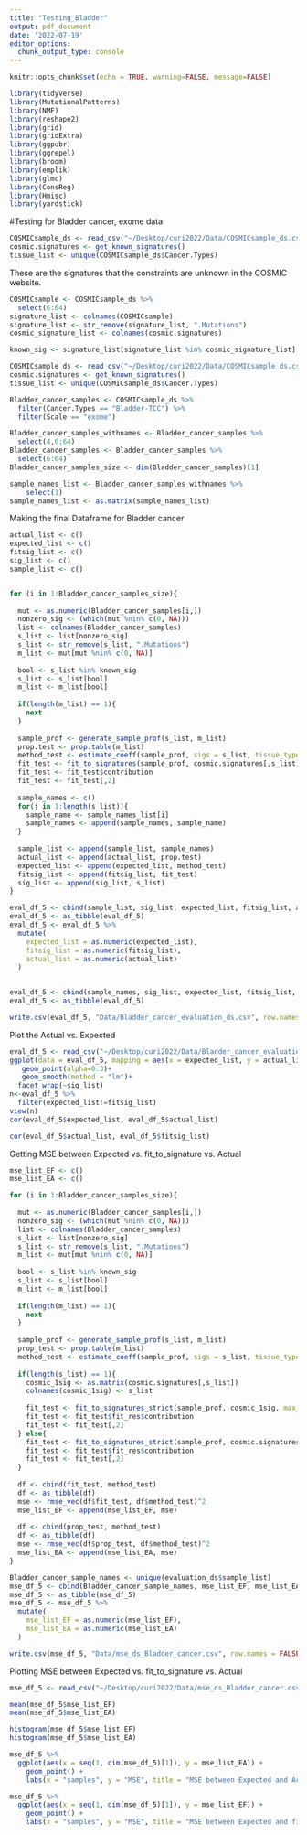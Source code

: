 ```yaml
---
title: "Testing_Bladder"
output: pdf_document
date: '2022-07-19'
editor_options: 
  chunk_output_type: console
---
```


```r
knitr::opts_chunk$set(echo = TRUE, warning=FALSE, message=FALSE)

library(tidyverse)
library(MutationalPatterns)
library(NMF)
library(reshape2)
library(grid)
library(gridExtra)
library(ggpubr)
library(ggrepel)
library(broom)
library(emplik)
library(glmc)
library(ConsReg)
library(Hmisc)
library(yardstick)

```


#Testing for Bladder cancer, exome data
```r
COSMICsample_ds <- read_csv("~/Desktop/curi2022/Data/COSMICsample_ds.csv")
cosmic.signatures <- get_known_signatures()
tissue_list <- unique(COSMICsample_ds$Cancer.Types)
```

These are the signatures that the constraints are unknown in the COSMIC website.
```r
COSMICsample <- COSMICsample_ds %>%
  select(6:64) 
signature_list <- colnames(COSMICsample)
signature_list <- str_remove(signature_list, ".Mutations")
cosmic_signature_list <- colnames(cosmic.signatures)

known_sig <- signature_list[signature_list %in% cosmic_signature_list]
```


```r

COSMICsample_ds <- read_csv("~/Desktop/curi2022/Data/COSMICsample_ds.csv")
cosmic.signatures <- get_known_signatures()
tissue_list <- unique(COSMICsample_ds$Cancer.Types)

Bladder_cancer_samples <- COSMICsample_ds %>%
  filter(Cancer.Types == "Bladder-TCC") %>%
  filter(Scale == "exome")

Bladder_cancer_samples_withnames <- Bladder_cancer_samples %>%
  select(4,6:64) 
Bladder_cancer_samples <- Bladder_cancer_samples %>%
  select(6:64) 
Bladder_cancer_samples_size <- dim(Bladder_cancer_samples)[1]

sample_names_list <- Bladder_cancer_samples_withnames %>%
    select(1)
sample_names_list <- as.matrix(sample_names_list)
```


Making the final Dataframe for Bladder cancer 


```r

actual_list <- c()
expected_list <- c()
fitsig_list <- c()
sig_list <- c()
sample_list <- c()


for (i in 1:Bladder_cancer_samples_size){
  
  mut <- as.numeric(Bladder_cancer_samples[i,])
  nonzero_sig <- (which(mut %nin% c(0, NA)))
  list <- colnames(Bladder_cancer_samples)
  s_list <- list[nonzero_sig]
  s_list <- str_remove(s_list, ".Mutations")
  m_list <- mut[mut %nin% c(0, NA)]
  
  bool <- s_list %in% known_sig
  s_list <- s_list[bool]
  m_list <- m_list[bool]
  
  if(length(m_list) == 1){
    next
  }
  
  sample_prof <- generate_sample_prof(s_list, m_list)
  prop.test <- prop.table(m_list)
  method_test <- estimate_coeff(sample_prof, sigs = s_list, tissue_type = "BLCA", scale = "exome", quantiles = c("5%", "95%"), mb_size = 50)
  fit_test <- fit_to_signatures(sample_prof, cosmic.signatures[,s_list])
  fit_test <- fit_test$contribution
  fit_test <- fit_test[,2]
  
  sample_names <- c()
  for(j in 1:length(s_list)){
    sample_name <- sample_names_list[i]
    sample_names <- append(sample_names, sample_name)
  }
  
  sample_list <- append(sample_list, sample_names)
  actual_list <- append(actual_list, prop.test)
  expected_list <- append(expected_list, method_test)
  fitsig_list <- append(fitsig_list, fit_test)
  sig_list <- append(sig_list, s_list)
}

eval_df_5 <- cbind(sample_list, sig_list, expected_list, fitsig_list, actual_list)
eval_df_5 <- as_tibble(eval_df_5)
eval_df_5 <- eval_df_5 %>%
  mutate(
    expected_list = as.numeric(expected_list),
    fitsig_list = as.numeric(fitsig_list),
    actual_list = as.numeric(actual_list)
  )
  

eval_df_5 <- cbind(sample_names, sig_list, expected_list, fitsig_list, actual_list)
eval_df_5 <- as_tibble(eval_df_5)
``` 

```r
write.csv(eval_df_5, "Data/Bladder_cancer_evaluation_ds.csv", row.names = FALSE)
```

Plot the Actual vs. Expected
```r
eval_df_5 <- read_csv("~/Desktop/curi2022/Data/Bladder_cancer_evaluation_ds.csv")
ggplot(data = eval_df_5, mapping = aes(x = expected_list, y = actual_list))+
   geom_point(alpha=0.3)+
   geom_smooth(method = "lm")+
  facet_wrap(~sig_list)
n<-eval_df_5 %>%
  filter(expected_list!=fitsig_list)
view(n)
cor(eval_df_5$expected_list, eval_df_5$actual_list)

cor(eval_df_5$actual_list, eval_df_5$fitsig_list)
```

Getting MSE between Expected vs. fit_to_signature vs. Actual
```r
mse_list_EF <- c()
mse_list_EA <- c()

for (i in 1:Bladder_cancer_samples_size){
  
  mut <- as.numeric(Bladder_cancer_samples[i,])
  nonzero_sig <- (which(mut %nin% c(0, NA)))
  list <- colnames(Bladder_cancer_samples)
  s_list <- list[nonzero_sig]
  s_list <- str_remove(s_list, ".Mutations")
  m_list <- mut[mut %nin% c(0, NA)]
  
  bool <- s_list %in% known_sig
  s_list <- s_list[bool]
  m_list <- m_list[bool]
  
  if(length(m_list) == 1){
    next
  }
  
  sample_prof <- generate_sample_prof(s_list, m_list)
  prop_test <- prop.table(m_list)
  method_test <- estimate_coeff(sample_prof, sigs = s_list, tissue_type = "BLCA", scale = "exome", quantiles = c("5%", "95%"), mb_size = 50)
  
  if(length(s_list) == 1){
    cosmic_1sig <- as.matrix(cosmic.signatures[,s_list])
    colnames(cosmic_1sig) <- s_list
    
    fit_test <- fit_to_signatures_strict(sample_prof, cosmic_1sig, max_delta = 0.002)
    fit_test <- fit_test$fit_res$contribution
    fit_test <- fit_test[,2]
  } else{
    fit_test <- fit_to_signatures_strict(sample_prof, cosmic.signatures[,s_list], max_delta = 0.002)
    fit_test <- fit_test$fit_res$contribution
    fit_test <- fit_test[,2]
  }
  
  df <- cbind(fit_test, method_test)
  df <- as_tibble(df)
  mse <- rmse_vec(df$fit_test, df$method_test)^2
  mse_list_EF <- append(mse_list_EF, mse)
  
  df <- cbind(prop_test, method_test)
  df <- as_tibble(df)
  mse <- rmse_vec(df$prop_test, df$method_test)^2
  mse_list_EA <- append(mse_list_EA, mse)
}

Bladder_cancer_sample_names <- unique(evaluation_ds$sample_list)
mse_df_5 <- cbind(Bladder_cancer_sample_names, mse_list_EF, mse_list_EA)
mse_df_5 <- as_tibble(mse_df_5)
mse_df_5 <- mse_df_5 %>%
  mutate(
    mse_list_EF = as.numeric(mse_list_EF),
    mse_list_EA = as.numeric(mse_list_EA)
  )


```


```r
write.csv(mse_df_5, "Data/mse_ds_Bladder_cancer.csv", row.names = FALSE)
```

Plotting MSE between Expected vs. fit_to_signature vs. Actual
```r
mse_df_5 <- read_csv("~/Desktop/curi2022/Data/mse_ds_Bladder_cancer.csv")
```
```r
mean(mse_df_5$mse_list_EF)
mean(mse_df_5$mse_list_EA)

histogram(mse_df_5$mse_list_EF)
histogram(mse_df_5$mse_list_EA)

mse_df_5 %>%
  ggplot(aes(x = seq(1, dim(mse_df_5)[1]), y = mse_list_EA)) +
    geom_point() +
    labs(x = "samples", y = "MSE", title = "MSE between Expected and Actual value for Bladder cancer") 

mse_df_5 %>%
  ggplot(aes(x = seq(1, dim(mse_df_5)[1]), y = mse_list_EF)) +
    geom_point() +
    labs(x = "samples", y = "MSE", title = "MSE between Expected and fit_to_signature value for Bladder cancer") 
```

